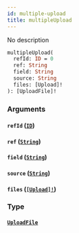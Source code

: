 ```yaml
---
id: multiple-upload
title: multipleUpload
---
```


No description

```graphql
multipleUpload(
  refId: ID = 0
  ref: String
  field: String
  source: String
  files: [Upload]!
): [UploadFile]!

```

### Arguments

#### `refId` ([`ID`](/v1/scalars/id))

#### `ref` ([`String`](/v1/scalars/string))

#### `field` ([`String`](/v1/scalars/string))

#### `source` ([`String`](/v1/scalars/string))

#### `files` ([`[Upload]!`](/v1/scalars/upload))

### Type

#### [`UploadFile`](/v1/objects/upload-file)
